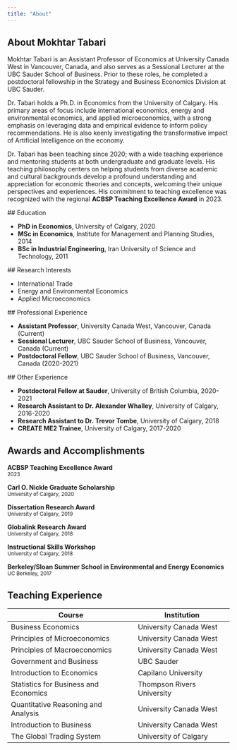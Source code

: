 ```yaml
---
title: "About"
---
```


<div class="about-intro">
# About Mokhtar Tabari

Mokhtar Tabari is an Assistant Professor of Economics at University Canada West in Vancouver, Canada, and also serves as a Sessional Lecturer at the UBC Sauder School of Business. Prior to these roles, he completed a postdoctoral fellowship in the Strategy and Business Economics Division at UBC Sauder.

Dr. Tabari holds a Ph.D. in Economics from the University of Calgary. His primary areas of focus include international economics, energy and environmental economics, and applied microeconomics, with a strong emphasis on leveraging data and empirical evidence to inform policy recommendations. He is also keenly investigating the transformative impact of Artificial Intelligence on the economy.

Dr. Tabari has been teaching since 2020; with a wide teaching experience and mentoring students at both undergraduate and graduate levels. His teaching philosophy centers on helping students from diverse academic and cultural backgrounds develop a profound understanding and appreciation for economic theories and concepts, welcoming their unique perspectives and experiences. His commitment to teaching excellence was recognized with the regional **ACBSP Teaching Excellence Award** in 2023.
</div>

<div class="about-grid">
<div class="about-card">
<i class="fas fa-graduation-cap about-card-icon"></i>
## Education

- **PhD in Economics**, University of Calgary, 2020
- **MSc in Economics**, Institute for Management and Planning Studies, 2014
- **BSc in Industrial Engineering**, Iran University of Science and Technology, 2011
</div>

<div class="about-card">
<i class="fas fa-microscope about-card-icon"></i>
## Research Interests

- International Trade
- Energy and Environmental Economics
- Applied Microeconomics
</div>

<div class="about-card">
<i class="fas fa-briefcase about-card-icon"></i>
## Professional Experience

- **Assistant Professor**, University Canada West, Vancouver, Canada (Current)
- **Sessional Lecturer**, UBC Sauder School of Business, Vancouver, Canada (Current)
- **Postdoctoral Fellow**, UBC Sauder School of Business, Vancouver, Canada (2020-2021)
</div>

<div class="about-card">
<i class="fas fa-users about-card-icon"></i>
## Other Experience

- **Postdoctoral Fellow at Sauder**, University of British Columbia, 2020-2021
- **Research Assistant to Dr. Alexander Whalley**, University of Calgary, 2016-2020
- **Research Assistant to Dr. Trevor Tombe**, University of Calgary, 2018
- **CREATE ME2 Trainee**, University of Calgary, 2017-2020
</div>
</div>

## Awards and Accomplishments

<div class="awards-timeline">
<div class="award-item">
<strong>ACBSP Teaching Excellence Award</strong><br>
<small>2023</small>
</div>

<div class="award-item">
<strong>Carl O. Nickle Graduate Scholarship</strong><br>
<small>University of Calgary, 2020</small>
</div>

<div class="award-item">
<strong>Dissertation Research Award</strong><br>
<small>University of Calgary, 2019</small>
</div>

<div class="award-item">
<strong>Globalink Research Award</strong><br>
<small>University of Calgary, 2018</small>
</div>

<div class="award-item">
<strong>Instructional Skills Workshop</strong><br>
<small>University of Calgary, 2018</small>
</div>

<div class="award-item">
<strong>Berkeley/Sloan Summer School in Environmental and Energy Economics</strong><br>
<small>UC Berkeley, 2017</small>
</div>
</div>

## Teaching Experience

<div class="teaching-table">
| Course | Institution |
|--------|-------------|
| Business Economics | University Canada West |
| Principles of Microeconomics | University Canada West |
| Principles of Macroeconomics | University Canada West |
| Government and Business | UBC Sauder |
| Introduction to Economics | Capilano University |
| Statistics for Business and Economics | Thompson Rivers University |
| Quantitative Reasoning and Analysis | University Canada West |
| Introduction to Business | University Canada West |
| The Global Trading System | University of Calgary |
</div>
